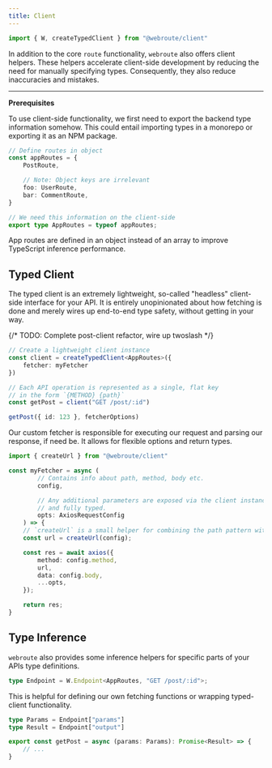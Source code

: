 ```yaml
---
title: Client
---
```


```ts twoslash
import { W, createTypedClient } from "@webroute/client"
```

In addition to the core `route` functionality, `webroute` also offers client helpers. These helpers accelerate client-side development by reducing the need for manually specifying types. Consequently, they also reduce inaccuracies and mistakes.

---


**Prerequisites**

To use client-side functionality, we first need to export the backend type information somehow. This could entail importing types in a monorepo or exporting it as an NPM package.

```ts title="backend/routes.ts"
// Define routes in object
const appRoutes = {
	PostRoute,

	// Note: Object keys are irrelevant
	foo: UserRoute,
	bar: CommentRoute,
}

// We need this information on the client-side
export type AppRoutes = typeof appRoutes;
```

<Callout>
App routes are defined in an object instead of an array to improve TypeScript inference performance.
</Callout>


## Typed Client

The typed client is an extremely lightweight, so-called "headless" client-side interface for your API. It is entirely unopinionated about how fetching is done and merely wires up end-to-end type safety, without getting in your way.

{/* TODO: Complete post-client refactor, wire up twoslash */}

```ts title="react-app/api-client.ts"
// Create a lightweight client instance
const client = createTypedClient<AppRoutes>({
	fetcher: myFetcher
})

// Each API operation is represented as a single, flat key
// in the form `{METHOD} {path}`
const getPost = client("GET /post/:id")

getPost({ id: 123 }, fetcherOptions)
```

Our custom fetcher is responsible for executing our request and parsing our response, if need be. It allows for flexible options and return types.

```ts
import { createUrl } from "@webroute/client"

const myFetcher = async (
		// Contains info about path, method, body etc.
		config,

		// Any additional parameters are exposed via the client instance
		// and fully typed.
		opts: AxiosRequestConfig
	) => {
	// `createUrl` is a small helper for combining the path pattern with path and query params.
	const url = createUrl(config);

	const res = await axios({
		method: config.method,
		url,
		data: config.body,
		...opts,
	});

	return res;
}
```

## Type Inference

`webroute` also provides some inference helpers for specific parts of your APIs type definitions.

```ts
type Endpoint = W.Endpoint<AppRoutes, "GET /post/:id">;
```

This is helpful for defining our own fetching functions or wrapping typed-client functionality.

```ts
type Params = Endpoint["params"]
type Result = Endpoint["output"]

export const getPost = async (params: Params): Promise<Result> => {
	// ...
}
```